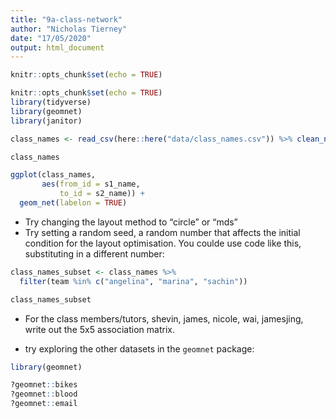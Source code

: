 ```yaml
---
title: "9a-class-network"
author: "Nicholas Tierney"
date: "17/05/2020"
output: html_document
---
```


```r
knitr::opts_chunk$set(echo = TRUE)
```

```r
knitr::opts_chunk$set(echo = TRUE)
library(tidyverse)
library(geomnet)
library(janitor)
```

```r
class_names <- read_csv(here::here("data/class_names.csv")) %>% clean_names()

class_names
```


```r
ggplot(class_names,
       aes(from_id = s1_name, 
           to_id = s2_name)) +
  geom_net(labelon = TRUE)
```


- Try changing the layout method to "circle" or "mds"
- Try setting a random seed, a random number that affects the initial condition for the layout optimisation. You coulde use code like this, substituting in a different number:

```r
class_names_subset <- class_names %>%
  filter(team %in% c("angelina", "marina", "sachin"))

class_names_subset
```


- For the class members/tutors, shevin, james, nicole, wai, jamesjing, write out the 5x5 association matrix.

- try exploring the other datasets in the `geomnet` package:

```r
library(geomnet)

?geomnet::bikes
?geomnet::blood
?geomnet::email
```



